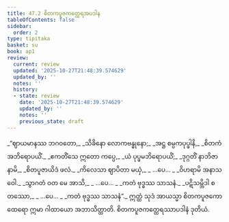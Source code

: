 ```yaml
---
title: 47.2 စိတကပူဇကတ္ထေရအပဒါန
tableOfContents: false
sidebar:
  order: 2
type: tipitaka
basket: su
book: ap1
review:
  current: review
  updated: '2025-10-27T21:48:39.574629'
  updated_by: ''
  notes: ''
  history:
  - state: review
    date: '2025-10-27T21:48:39.574629'
    updated_by: ''
    notes: ''
    previous_state: draft
---
```



<ReviewStatus review={frontmatter.review} showDetails={true} />

<HypothesisAnnotation frontmatter={frontmatter} />

<DynamicBreadcrumb />

<Division number="6" book="ap1" e="ch" v="20" p="429">

<Paragraph number="5977" type="verses" book="ap1">
_“ဈာယမာနဿ ဘဂဝတော,_  
_သိခိနော လောကဗန္ဓုနော;_  
_အဋ္ဌ စမ္ပကပုပ္ဖါနိ,_  
_စိတကံ အဘိရောပယိံ._  

</Paragraph>

</Division>
<Division number="7" book="ap1" e="ch" v="20" p="429">

<Paragraph number="5978" type="verses" book="ap1">
_ဧကတိံသေ ဣတော ကပ္ပေ,_  
_ယံ ပုပ္ဖမဘိရောပယိံ;_  
_ဒုဂ္ဂတိံ နာဘိဇာနာမိ,_  
_စိတပူဇာယိဒံ ဖလံ._  

</Paragraph>

</Division>
<Division number="8" book="ap1" e="ch" v="20" p="429">

<Paragraph number="5979" type="verses" book="ap1">
_ကိလေသာ ဈာပိတာ မယှံ,_  
_ …ပေ… _  
_ဝိဟရာမိ အနာသဝေါ._  

</Paragraph>

</Division>
<Division number="9" book="ap1" e="ch" v="20" p="429">

<Paragraph number="5980" type="verses" book="ap1">
_သွာဂတံ ဝတ မေ အာသိ,_  
_ …ပေ… _  
_ကတံ ဗုဒ္ဓဿ သာသနံ._  

</Paragraph>

</Division>
<Division number="10" book="ap1" e="ch" v="20" p="429">

<Paragraph number="5981" type="verses" book="ap1">
_ပဋိသမ္ဘိဒါ စတဿော,_  
_ …ပေ… _  
_ကတံ ဗုဒ္ဓဿ သာသနံ”._  

</Paragraph>

<Paragraph number="5982" book="ap1">
ဣတ္ထံ သုဒံ အာယသ္မာ စိတကပူဇကော ထေရော ဣမာ ဂါထာယော အဘာသိတ္ထာတိ.

</Paragraph>
</Division>

<Paragraph number="5983" type="center" book="ap1">
စိတကပူဇကတ္ထေရဿာပဒါနံ ဒုတိယံ.
</Paragraph>